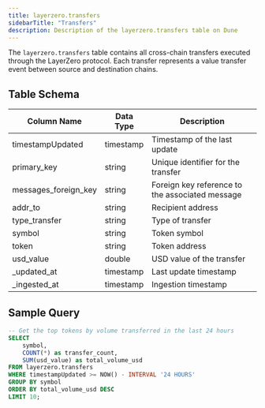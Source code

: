 ```yaml
---
title: layerzero.transfers
sidebarTitle: "Transfers"
description: Description of the layerzero.transfers table on Dune
---
```



The `layerzero.transfers` table contains all cross-chain transfers executed through the LayerZero protocol. Each transfer represents a value transfer event between source and destination chains.

## Table Schema

| Column Name | Data Type | Description |
|------------|-----------|-------------|
| timestampUpdated | timestamp | Timestamp of the last update |
| primary_key | string | Unique identifier for the transfer |
| messages_foreign_key | string | Foreign key reference to the associated message |
| addr_to | string | Recipient address |
| type_transfer | string | Type of transfer |
| symbol | string | Token symbol |
| token | string | Token address |
| usd_value | double | USD value of the transfer |
| _updated_at | timestamp | Last update timestamp |
| _ingested_at | timestamp | Ingestion timestamp |

## Sample Query

```sql
-- Get the top tokens by volume transferred in the last 24 hours
SELECT 
    symbol,
    COUNT(*) as transfer_count,
    SUM(usd_value) as total_volume_usd
FROM layerzero.transfers
WHERE timestampUpdated >= NOW() - INTERVAL '24 HOURS'
GROUP BY symbol
ORDER BY total_volume_usd DESC
LIMIT 10;
```

